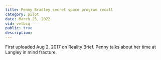 ```yaml
---
title: Penny Bradley secret space program recall
category: pilot
date: March 25, 2022
vid: vvtbcq
public: true
description:
---
```

First uploaded Aug 2, 2017 on Reality Brief.
Penny talks about her time at Langley in mind fracture.
